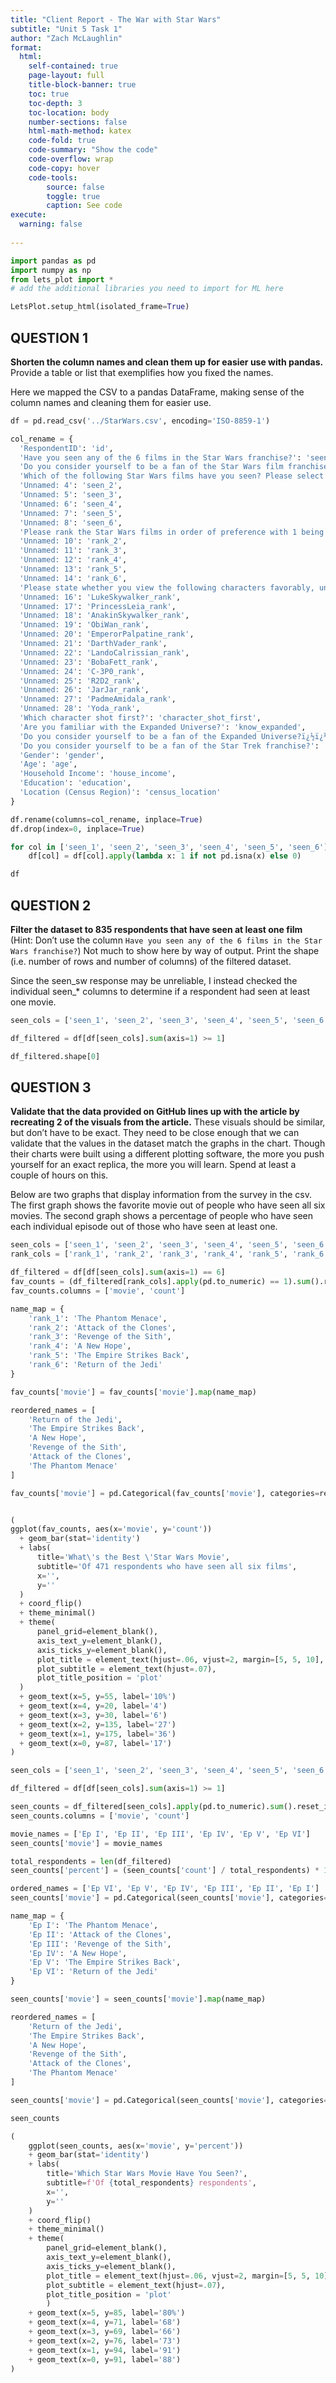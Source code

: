 ```yaml
---
title: "Client Report - The War with Star Wars"
subtitle: "Unit 5 Task 1"
author: "Zach McLaughlin"
format:
  html:
    self-contained: true
    page-layout: full
    title-block-banner: true
    toc: true
    toc-depth: 3
    toc-location: body
    number-sections: false
    html-math-method: katex
    code-fold: true
    code-summary: "Show the code"
    code-overflow: wrap
    code-copy: hover
    code-tools:
        source: false
        toggle: true
        caption: See code
execute: 
  warning: false
    
---
```


```python
import pandas as pd 
import numpy as np
from lets_plot import *
# add the additional libraries you need to import for ML here

LetsPlot.setup_html(isolated_frame=True)
```

## QUESTION 1

__Shorten the column names and clean them up for easier use with pandas.__ Provide a table or list that exemplifies how you fixed the names.  

Here we mapped the CSV to a pandas DataFrame, making sense of the column names and cleaning them for easier use.

```python
df = pd.read_csv('../StarWars.csv', encoding='ISO-8859-1')

col_rename = {
  'RespondentID': 'id',
  'Have you seen any of the 6 films in the Star Wars franchise?': 'seen_sw',
  'Do you consider yourself to be a fan of the Star Wars film franchise?': 'fan_sw',
  'Which of the following Star Wars films have you seen? Please select all that apply.': 'seen_1',
  'Unnamed: 4': 'seen_2',
  'Unnamed: 5': 'seen_3',
  'Unnamed: 6': 'seen_4',
  'Unnamed: 7': 'seen_5',
  'Unnamed: 8': 'seen_6',
  'Please rank the Star Wars films in order of preference with 1 being your favorite film in the franchise and 6 being your least favorite film.': 'rank_1',
  'Unnamed: 10': 'rank_2',
  'Unnamed: 11': 'rank_3',
  'Unnamed: 12': 'rank_4',
  'Unnamed: 13': 'rank_5',
  'Unnamed: 14': 'rank_6',
  'Please state whether you view the following characters favorably, unfavorably, or are unfamiliar with him/her.': 'HanSolo_rank',
  'Unnamed: 16': 'LukeSkywalker_rank',
  'Unnamed: 17': 'PrincessLeia_rank',
  'Unnamed: 18': 'AnakinSkywalker_rank',
  'Unnamed: 19': 'ObiWan_rank',
  'Unnamed: 20': 'EmperorPalpatine_rank',
  'Unnamed: 21': 'DarthVader_rank',
  'Unnamed: 22': 'LandoCalrissian_rank',
  'Unnamed: 23': 'BobaFett_rank',
  'Unnamed: 24': 'C-3P0_rank',
  'Unnamed: 25': 'R2D2_rank',
  'Unnamed: 26': 'JarJar_rank',
  'Unnamed: 27': 'PadmeAmidala_rank',
  'Unnamed: 28': 'Yoda_rank',
  'Which character shot first?': 'character_shot_first',
  'Are you familiar with the Expanded Universe?': 'know_expanded',
  'Do you consider yourself to be a fan of the Expanded Universe?ï¿½ï¿½': 'fan_of_expanded',
  'Do you consider yourself to be a fan of the Star Trek franchise?': 'st_fan',
  'Gender': 'gender',
  'Age': 'age',
  'Household Income': 'house_income',
  'Education': 'education',
  'Location (Census Region)': 'census_location'
}

df.rename(columns=col_rename, inplace=True)
df.drop(index=0, inplace=True)

for col in ['seen_1', 'seen_2', 'seen_3', 'seen_4', 'seen_5', 'seen_6']:
    df[col] = df[col].apply(lambda x: 1 if not pd.isna(x) else 0)

df
```


## QUESTION 2

__Filter the dataset to 835 respondents that have seen at least one film__ (Hint: Don't use the column `Have you seen any of the 6 films in the Star Wars franchise?`) Not much to show here by way of output. Print the shape (i.e. number of rows and number of columns) of the filtered dataset.

Since the seen_sw response may be unreliable, I instead checked the individual seen_* columns to determine if a respondent had seen at least one movie.

```python
seen_cols = ['seen_1', 'seen_2', 'seen_3', 'seen_4', 'seen_5', 'seen_6']

df_filtered = df[df[seen_cols].sum(axis=1) >= 1]

df_filtered.shape[0]
```

## QUESTION 3

__Validate that the data provided on GitHub lines up with the article by recreating 2 of the visuals from the article.__  These visuals should be similar, but don't have to be exact. They need to be close enough that we can validate that the values in the dataset match the graphs in the chart. Though their charts were built using a different plotting software, the more you push yourself for an exact replica, the more you will learn. Spend at least a couple of hours on this. 

Below are two graphs that display information from the survey in the csv. The first graph shows the favorite movie out of people who have seen all six movies. The second graph shows a percentage of people who have seen each individual episode out of those who have seen at least one.

```python
seen_cols = ['seen_1', 'seen_2', 'seen_3', 'seen_4', 'seen_5', 'seen_6']
rank_cols = ['rank_1', 'rank_2', 'rank_3', 'rank_4', 'rank_5', 'rank_6']

df_filtered = df[df[seen_cols].sum(axis=1) == 6]
fav_counts = (df_filtered[rank_cols].apply(pd.to_numeric) == 1).sum().reset_index()
fav_counts.columns = ['movie', 'count']

name_map = {
    'rank_1': 'The Phantom Menace',
    'rank_2': 'Attack of the Clones',
    'rank_3': 'Revenge of the Sith',
    'rank_4': 'A New Hope',
    'rank_5': 'The Empire Strikes Back',
    'rank_6': 'Return of the Jedi'
}

fav_counts['movie'] = fav_counts['movie'].map(name_map)

reordered_names = [
    'Return of the Jedi',
    'The Empire Strikes Back',
    'A New Hope',
    'Revenge of the Sith',
    'Attack of the Clones',
    'The Phantom Menace'
]

fav_counts['movie'] = pd.Categorical(fav_counts['movie'], categories=reordered_names, ordered=True)


(
ggplot(fav_counts, aes(x='movie', y='count'))
  + geom_bar(stat='identity')
  + labs(
      title='What\'s the Best \'Star Wars Movie',
      subtitle='Of 471 respondents who have seen all six films',
      x='',
      y=''
  )
  + coord_flip()
  + theme_minimal()
  + theme(
      panel_grid=element_blank(),
      axis_text_y=element_blank(),
      axis_ticks_y=element_blank(),
      plot_title = element_text(hjust=.06, vjust=2, margin=[5, 5, 10], face='bold'),
      plot_subtitle = element_text(hjust=.07),
      plot_title_position = 'plot'
  )
  + geom_text(x=5, y=55, label='10%')
  + geom_text(x=4, y=20, label='4')
  + geom_text(x=3, y=30, label='6')
  + geom_text(x=2, y=135, label='27')
  + geom_text(x=1, y=175, label='36')
  + geom_text(x=0, y=87, label='17')
)

```

```python
seen_cols = ['seen_1', 'seen_2', 'seen_3', 'seen_4', 'seen_5', 'seen_6']

df_filtered = df[df[seen_cols].sum(axis=1) >= 1]

seen_counts = df_filtered[seen_cols].apply(pd.to_numeric).sum().reset_index()
seen_counts.columns = ['movie', 'count']

movie_names = ['Ep I', 'Ep II', 'Ep III', 'Ep IV', 'Ep V', 'Ep VI']
seen_counts['movie'] = movie_names

total_respondents = len(df_filtered)
seen_counts['percent'] = (seen_counts['count'] / total_respondents) * 100

ordered_names = ['Ep VI', 'Ep V', 'Ep IV', 'Ep III', 'Ep II', 'Ep I']
seen_counts['movie'] = pd.Categorical(seen_counts['movie'], categories=ordered_names, ordered=True)

name_map = {
    'Ep I': 'The Phantom Menace',
    'Ep II': 'Attack of the Clones',
    'Ep III': 'Revenge of the Sith',
    'Ep IV': 'A New Hope',
    'Ep V': 'The Empire Strikes Back',
    'Ep VI': 'Return of the Jedi'
}

seen_counts['movie'] = seen_counts['movie'].map(name_map)

reordered_names = [
    'Return of the Jedi',
    'The Empire Strikes Back',
    'A New Hope',
    'Revenge of the Sith',
    'Attack of the Clones',
    'The Phantom Menace'
]

seen_counts['movie'] = pd.Categorical(seen_counts['movie'], categories=reordered_names, ordered=True)

seen_counts

(
    ggplot(seen_counts, aes(x='movie', y='percent'))
    + geom_bar(stat='identity')
    + labs(
        title='Which Star Wars Movie Have You Seen?',
        subtitle=f'Of {total_respondents} respondents',
        x='',
        y=''
    )
    + coord_flip()
    + theme_minimal()
    + theme(
        panel_grid=element_blank(),
        axis_text_y=element_blank(),
        axis_ticks_y=element_blank(),
        plot_title = element_text(hjust=.06, vjust=2, margin=[5, 5, 10], face='bold'),
        plot_subtitle = element_text(hjust=.07),
        plot_title_position = 'plot'
        )
    + geom_text(x=5, y=85, label='80%')
    + geom_text(x=4, y=71, label='68')
    + geom_text(x=3, y=69, label='66')
    + geom_text(x=2, y=76, label='73')
    + geom_text(x=1, y=94, label='91')
    + geom_text(x=0, y=91, label='88')
)
```